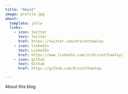 ```yaml
---
title: "About"
image: profile.jpg
about:
  template: jolla
  links:
    - icon: twitter
      text: Twitter
      href: https://twitter.com/drscotthawley
    - icon: linkedin
      text: LinkedIn
      href: https://www.linkedin.com/in/drscotthawley/
    - icon: github
      text: Github
      href: https://github.com/drscotthawley

---
```


About this blog
